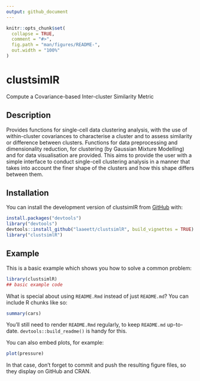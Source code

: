 ```yaml
---
output: github_document
---
```


<!-- README.md is generated from README.Rmd. Please edit that file -->

```r
knitr::opts_chunk$set(
  collapse = TRUE,
  comment = "#>",
  fig.path = "man/figures/README-",
  out.width = "100%"
)
```

# clustsimlR

<!-- badges: start -->
<!-- badges: end -->

Compute a Covariance-based Inter-cluster Similarity Metric

## Description

Provides functions for single-cell data clustering analysis, with
the use of within-cluster covariances to  characterise a cluster and to 
assess similarity or difference between clusters. Functions for data
preprocessing and dimensionality reduction, for clustering (by Gaussian 
Mixture Modelling) and for data visualisation are provided. This aims to 
provide the user with a simple interface to conduct single-cell clustering
analysis in a manner that takes into account the finer shape of the clusters
and how this shape differs between them.

## Installation

You can install the development version of clustsimlR from [GitHub](https://github.com/) with:

``` r
install.packages("devtools")
library("devtools")
devtools::install_github("laaeett/clustsimlR", build_vignettes = TRUE)
library("clustsimlR")
```

## Example

This is a basic example which shows you how to solve a common problem:

```r
library(clustsimlR)
## basic example code
```

What is special about using `README.Rmd` instead of just `README.md`? You can include R chunks like so:

```r
summary(cars)
```

You'll still need to render `README.Rmd` regularly, to keep `README.md` up-to-date. `devtools::build_readme()` is handy for this.

You can also embed plots, for example:

```r
plot(pressure)
```

In that case, don't forget to commit and push the resulting figure files, so they display on GitHub and CRAN.

